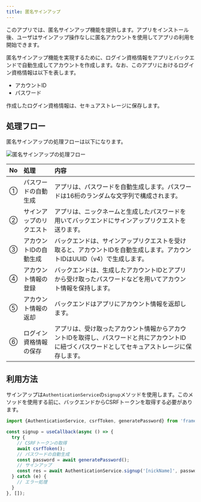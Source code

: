 ```yaml
---
title: 匿名サインアップ
---
```


このアプリでは、匿名サインアップ機能を提供します。アプリをインストール後、ユーザはサインアップ操作なしに匿名アカウントを使用してアプリの利用を開始できます。

匿名サインアップ機能を実現するために、ログイン資格情報をアプリとバックエンドで自動生成してアカウントを作成します。なお、このアプリにおけるログイン資格情報は以下を表します。

- アカウントID
- パスワード

作成したログイン資格情報は、セキュアストレージに保存します。

## 処理フロー

匿名サインアップの処理フローは以下になります。

![匿名サインアップの処理フロー](auth-signup-flow.drawio.png)

| No | 処理 | 内容 |
|:--|:--|:--|
| ① | パスワードの自動生成 | アプリは、パスワードを自動生成します。パスワードは16桁のランダムな文字列で構成されます。 |
| ② | サインアップのリクエスト | アプリは、ニックネームと生成したパスワードを用いてバックエンドにサインアップリクエストを送ります。 |
| ③ | アカウントIDの自動生成 | バックエンドは、サインアップリクエストを受け取ると、アカウントIDを自動生成します。アカウントIDはUUID（v4）で生成します。 |
| ④ | アカウント情報の登録 | バックエンドは、生成したアカウントIDとアプリから受け取ったパスワードなどを用いてアカウント情報を保持します。 |
| ⑤ | アカウント情報の返却 | バックエンドはアプリにアカウント情報を返却します。|
| ⑥ | ログイン資格情報の保存 | アプリは、受け取ったアカウント情報からアカウントIDを取得し、パスワードと共にアカウントIDに紐づくパスワードとしてセキュアストレージに保存します。 |

## 利用方法

サインアップは`AuthenticationService`の`signup`メソッドを使用します。このメソッドを使用する前に、バックエンドからCSRFトークンを取得する必要があります。

```typescript title="サインアップの利用方法"
import {AuthenticationService, csrfToken, generatePassword} from 'framework';

const signup = useCallback(async () => {
  try {
    // CSRFトークンの取得
    await csrfToken();
    // パスワードの自動生成
    const password = await generatePassword();
    // サインアップ
    const res = await AuthenticationService.signup('[nickName]', password);
  } catch (e) {
    // エラー処理
  }
}, []);
```
